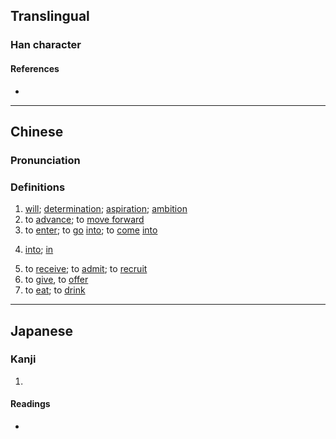 {{character info}}
==Translingual==

===Han character===
{{Han char|rn=15|rad=冫|as=06|sn=8|four=|canj=IMLQ|ids=⿰冫聿}}

====References====
* {{Han ref|kx=0132.180|dkj=01640|dj=0296.070|hdz=10297.140|uh=51BF|ud=20927}}

----

==Chinese==
{{zh-forms}}

===Pronunciation===
{{zh-pron
|m=jiān
|c=zin1
|mc=
|oc=
|ma=
|cat=n,v,prep
}}

===Definitions===
{{zh-hanzi}}

# [[will]]; [[determination]]; [[aspiration]]; [[ambition]]
# to [[advance]]; to [[move forward]]
# to [[enter]]; to [[go]] [[into]]; to [[come]] [[into]]
# {{qualifier|used after a verb}} [[into]]; [[in]]
# to [[receive]]; to [[admit]]; to [[recruit]]
# to [[give]], to [[offer]] {{qualifier|advice}}
# to [[eat]]; to [[drink]]

----

==Japanese==

===Kanji===
{{ja-kanji|grade=|rs=冫06}}

# {{rfdef|ja|sort=冫06}}

====Readings====
* {{ja-readings|on=せん|kun=すす-む}}